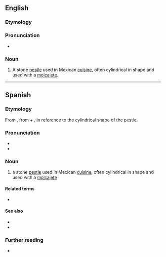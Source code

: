 ==English==

===Etymology===
{{bor|en|es|tejolote}}

===Pronunciation===
* {{a|GA}} {{IPA|en|/ˌteɪhəˈloʊteɪ/}}

===Noun===
{{en-noun}}

# A stone [[pestle]] used in Mexican [[cuisine]], often cylindrical in shape and used with a [[molcajete]].

----

==Spanish==

===Etymology===
From {{bor|es|nci|texōlōtl||grinding stone, pestle}}, from {{m|nci|teci||to grind maize}} + {{m|nci|ōlōtl||corncob}}, in reference to the cylindrical shape of the pestle.

===Pronunciation===
* {{es-IPA}}
* {{rhymes|es|ote}}

===Noun===
{{es-noun|m}}

# a stone [[pestle]] used in Mexican [[cuisine]], often cylindrical in shape and used with a [[molcajete]]
#: {{syn|es|mano|pilón}}

====Related terms====
* {{l|es|olote}}

====See also====
* {{l|es|metate}}
* {{l|es|molcajete}}

===Further reading===
* {{R:DRAE}}

{{C|es|Tools}}